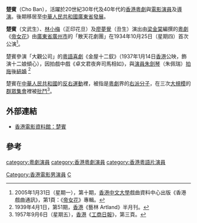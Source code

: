 '''楚賓'''（Cho Ban{{bd||}}），活躍於20世紀30年代及40年代的[[香港|香港]][[粵劇|粵劇]]與[[電影|電影]][[演員|演員]]及[[導演|導演]]。後期移居至[[中華人民共和國|中華人民共和國]][[廣東省|廣東省]][[發展|發展]]。

'''楚賓'''（文武生）、[[林小梅|林小梅]]（正印花旦）及[[廖夢覺|廖夢覺]]（丑生）演出由[[梁金棠|梁金棠]]編撰的[[粵劇|粵劇]]《[[帝女花|帝女花]]》由[[廣東省|廣東省]][[廣州市|廣州市]]的「散天花劇團」在1934年10月25日（星期四）首次公演<ref>2005年1月31日（星期一），第十期，[[香港中文大學|香港中文大學]]戲曲資料中心出版《香港戲曲通訊》，第1頁：《[[帝女花|帝女花]]》專輯。</ref>。

楚賓參演「大觀公司」的[[粵語|粵語]][[喜劇|喜劇]]《金屋十二釵》（1937年1月14日[[香港|香港]]公映，飾演十二娘傾心），因拍戲中戲《卓文君夜奔司馬相如》，與[[演員|演員]][[朱劍琴|朱劍琴]]（朱佩瑞）[[拍拖|拍拖]]後[[結婚|結婚]] <ref>1939年4月1日，第51期，[[香港|香港]]《藝林 Artland》半月刊。</ref>

楚賓在[[中華人民共和國|中華人民共和國]]的[[反右運動|反右運動]]裡，被指是[[粵劇|粵劇]]界的[[右派分子|右派分子]]，在三次[[大規模|大規模]]的[[群眾集會|群眾集會]]裡被[[批鬥|批鬥]]<ref>1957年9月6日（星期五），[[香港|香港]]《[[工商日報|工商日報]]》，第三頁。</ref>。

== 外部連結 ==
* [http://ipac.hkfa.lcsd.gov.hk:81/ipac20/ipac.jsp?session=130T759N266V1.62&profile=hkfa&uri=link=3100024@!1397@!3100018@!3100028&menu=search&submenu=basic_search&source=192.168.110.61@!horizon 香港電影資料館：楚賓]{{Dead link|date=2018年6月 |bot=InternetArchiveBot |fix-attempted=no }}

== 參考 ==
<div class="references-small">
<references />
</div>

[[category:粵劇演員|category:粵劇演員]]
[[category:香港粵劇演員|category:香港粵劇演員]]
[[Category:香港電影男演員|Category:香港電影男演員]]
[[category:香港粵語片演員|category:香港粵語片演員]]
[[Category:香港電影導演|C]]